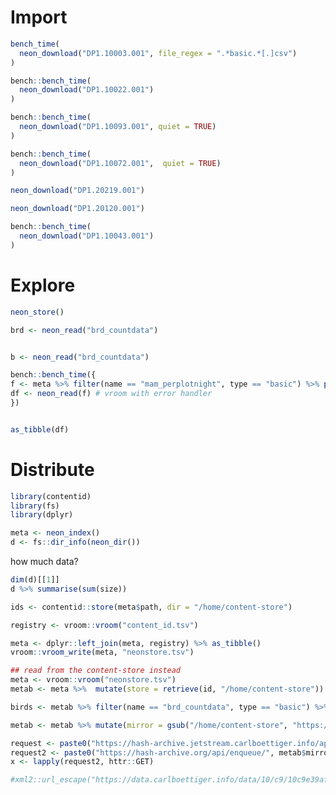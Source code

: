 
# Import

```r
bench_time(
  neon_download("DP1.10003.001", file_regex = ".*basic.*[.]csv")
)
```


```r
bench::bench_time(
  neon_download("DP1.10022.001")
)
```


```r
bench::bench_time(
  neon_download("DP1.10093.001", quiet = TRUE)
)
```

```r
bench::bench_time(
  neon_download("DP1.10072.001",  quiet = TRUE)
)
```

```r
neon_download("DP1.20219.001")
```

```r
neon_download("DP1.20120.001")
```


```r
bench::bench_time(
  neon_download("DP1.10043.001")
)
```


# Explore


```r
neon_store()
```



```r

brd <- neon_read("brd_countdata")


b <- neon_read("brd_countdata")


```


```r

bench::bench_time({
f <- meta %>% filter(name == "mam_perplotnight", type == "basic") %>% pull(path)
df <- neon_read(f) # vroom with error handler
})



```


```r
as_tibble(df)
```




# Distribute


```r
library(contentid)
library(fs)
library(dplyr)

```



```r
meta <- neon_index()
d <- fs::dir_info(neon_dir())
```

how much data?

```r
dim(d)[[1]]
d %>% summarise(sum(size))
```


```r
ids <- contentid::store(meta$path, dir = "/home/content-store")
```



```r
registry <- vroom::vroom("content_id.tsv")

meta <- dplyr::left_join(meta, registry) %>% as_tibble()
vroom::vroom_write(meta, "neonstore.tsv")

```


```r
## read from the content-store instead
meta <- vroom::vroom("neonstore.tsv")
metab <- meta %>%  mutate(store = retrieve(id, "/home/content-store"))
```


```r
birds <- metab %>% filter(name == "brd_countdata", type == "basic") %>% pull(store) %>% neon_read()

```

```r
metab <- metab %>% mutate(mirror = gsub("/home/content-store", "https://data.carlboettiger.info", store))

request <- paste0("https://hash-archive.jetstream.carlboettiger.info/api/enqueue/", metab$mirror)
request2 <- paste0("https://hash-archive.org/api/enqueue/", metab$mirror)
x <- lapply(request2, httr::GET)

#xml2::url_escape("https://data.carlboettiger.info/data/10/c9/10c9e39af827ecdba4255ded08ab7f8e2b6895ce58561236d1e26ff3fa097d20")
```



